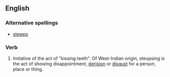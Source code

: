 ==English==

===Alternative spellings===
* [[stewps]]

===Verb===
{{en-verb|steupses|steupsing|steupsed}}

# {{dialect|onomatopoeia}} Imitative of the act of "kissing teeth".  Of West-Indian origin, steupsing is the act of showing disappointment, [[derision]] or [[disgust]] for a person, place or thing.